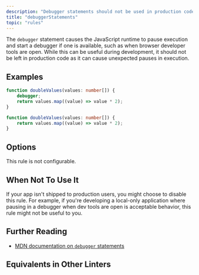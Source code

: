 ```yaml
---
description: "Debugger statements should not be used in production code."
title: "debuggerStatements"
topic: "rules"
---
```



<RuleSummary plugin="ts" rule="debuggerStatements" />

The `debugger` statement causes the JavaScript runtime to pause execution and start a debugger if one is available, such as when browser developer tools are open.
While this can be useful during development, it should not be left in production code as it can cause unexpected pauses in execution.

## Examples

<Tabs>
<TabItem label="❌ Incorrect">

```ts
function doubleValues(values: number[]) {
	debugger;
	return values.map((value) => value * 2);
}
```

</TabItem>
<TabItem label="✅ Correct">

```ts
function doubleValues(values: number[]) {
	return values.map((value) => value * 2);
}
```

</TabItem>
</Tabs>

## Options

This rule is not configurable.

## When Not To Use It

If your app isn't shipped to production users, you might choose to disable this rule.
For example, if you're developing a local-only application where pausing in a debugger when dev tools are open is acceptable behavior, this rule might not be useful to you.

## Further Reading

- [MDN documentation on `debugger` statements](https://developer.mozilla.org/en-US/docs/Web/JavaScript/Reference/Statements/debugger)

## Equivalents in Other Linters

<RuleEquivalents pluginId="ts" ruleId="debuggerStatements" />
